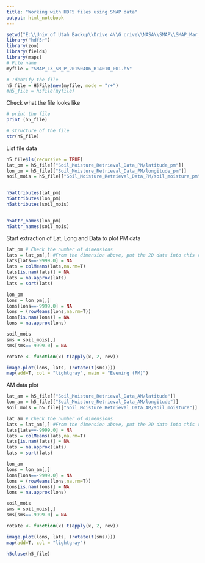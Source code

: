 ---
title: "Working with HDF5 files using SMAP data"
output: html_notebook
---
```{r echo=FALSE}
setwd("E:\\Univ of Utah Backup\\Drive 4\\G drive\\NASA\\SMAP\\SMAP_Mar_April")
library("hdf5r")
library(zoo)
library(fields)
library(maps)
# File name
myfile = "SMAP_L3_SM_P_20150406_R14010_001.h5"

# Identify the file
h5_file = H5File$new(myfile, mode = "r+")
#h5_file = h5file(myfile)

```

Check what the file looks like
```{r}
# print the file 
print (h5_file)

# structure of the file
str(h5_file) 
```

List file data 
```{r}
h5_file$ls(recursive = TRUE)
lat_pm = h5_file[["Soil_Moisture_Retrieval_Data_PM/latitude_pm"]]
lon_pm = h5_file[["Soil_Moisture_Retrieval_Data_PM/longitude_pm"]]
soil_mois = h5_file[["Soil_Moisture_Retrieval_Data_PM/soil_moisture_pm"]]


h5attributes(lat_pm)
h5attributes(lon_pm)
h5attributes(soil_mois)


h5attr_names(lon_pm)
h5attr_names(soil_mois)
```

Start extraction of Lat, Long and Data to plot PM data
```{r}
lat_pm # Check the number of dimensions
lats = lat_pm[,] #From the dimension above, put the 2D data into this variable
lats[lats==-9999.0] = NA
lats = colMeans(lats,na.rm=T)
lats[is.nan(lats)] = NA
lats = na.approx(lats)
lats = sort(lats)

lon_pm
lons = lon_pm[,]
lons[lons==-9999.0] = NA
lons = (rowMeans(lons,na.rm=T))
lons[is.nan(lons)] = NA
lons = na.approx(lons)

soil_mois
sms = soil_mois[,]
sms[sms==-9999.0] = NA

rotate <- function(x) t(apply(x, 2, rev))

image.plot(lons, lats, (rotate(t(sms))))
map(add=T, col = "lightgray", main = "Evening (PM)")

``` 
AM data plot
```{r}


lat_am = h5_file[["Soil_Moisture_Retrieval_Data_AM/latitude"]]
lon_am = h5_file[["Soil_Moisture_Retrieval_Data_AM/longitude"]]
soil_mois = h5_file[["Soil_Moisture_Retrieval_Data_AM/soil_moisture"]]

lat_am # Check the number of dimensions
lats = lat_am[,] #From the dimension above, put the 2D data into this variable
lats[lats==-9999.0] = NA
lats = colMeans(lats,na.rm=T)
lats[is.nan(lats)] = NA
lats = na.approx(lats)
lats = sort(lats)

lon_am
lons = lon_am[,]
lons[lons==-9999.0] = NA
lons = (rowMeans(lons,na.rm=T))
lons[is.nan(lons)] = NA
lons = na.approx(lons)

soil_mois
sms = soil_mois[,]
sms[sms==-9999.0] = NA

rotate <- function(x) t(apply(x, 2, rev))

image.plot(lons, lats, (rotate(t(sms))))
map(add=T, col = "lightgray")

```
```{r}
h5close(h5_file)
```